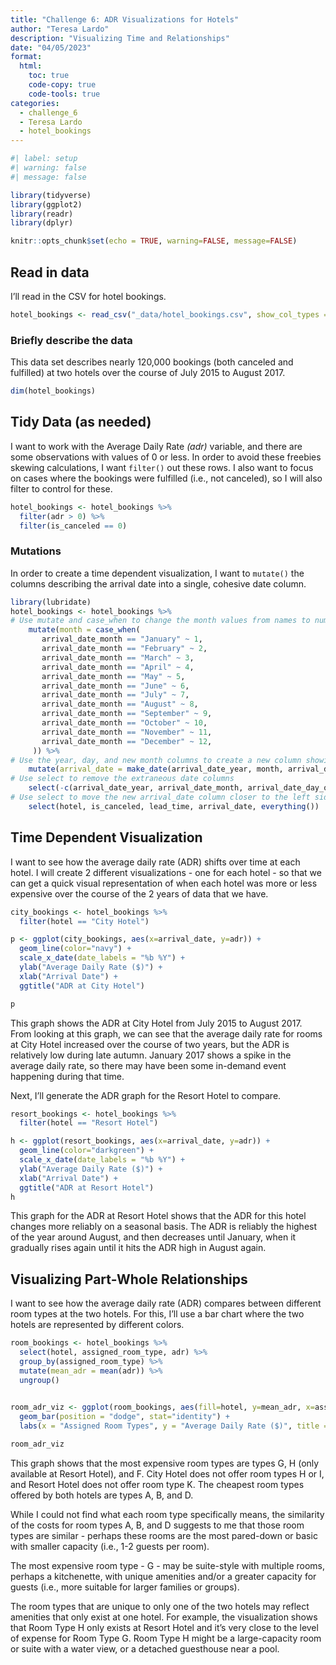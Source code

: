 ```yaml
---
title: "Challenge 6: ADR Visualizations for Hotels"
author: "Teresa Lardo"
description: "Visualizing Time and Relationships"
date: "04/05/2023"
format:
  html:
    toc: true
    code-copy: true
    code-tools: true
categories:
  - challenge_6
  - Teresa Lardo
  - hotel_bookings
---
```


```r
#| label: setup
#| warning: false
#| message: false

library(tidyverse)
library(ggplot2)
library(readr)
library(dplyr)

knitr::opts_chunk$set(echo = TRUE, warning=FALSE, message=FALSE)
```


## Read in data

I'll read in the CSV for hotel bookings. 

```r
hotel_bookings <- read_csv("_data/hotel_bookings.csv", show_col_types = FALSE)
```

### Briefly describe the data

This data set describes nearly 120,000 bookings (both canceled and fulfilled) at two hotels over the course of July 2015 to August 2017. 

```r
dim(hotel_bookings)
```


## Tidy Data (as needed)

I want to work with the Average Daily Rate *(adr)* variable, and there are some observations with values of 0 or less. In order to avoid these freebies skewing calculations, I want `filter()` out these rows. I also want to focus on cases where the bookings were fulfilled (i.e., not canceled), so I will also filter to control for these. 

```r
hotel_bookings <- hotel_bookings %>%
  filter(adr > 0) %>%
  filter(is_canceled == 0)
```


### Mutations

In order to create a time dependent visualization, I want to `mutate()` the columns describing the arrival date into a single, cohesive date column.

```r
library(lubridate)
hotel_bookings <- hotel_bookings %>%
# Use mutate and case_when to change the month values from names to numbers  
    mutate(month = case_when(
       arrival_date_month == "January" ~ 1,
       arrival_date_month == "February" ~ 2,
       arrival_date_month == "March" ~ 3,
       arrival_date_month == "April" ~ 4,
       arrival_date_month == "May" ~ 5,
       arrival_date_month == "June" ~ 6,
       arrival_date_month == "July" ~ 7,
       arrival_date_month == "August" ~ 8,
       arrival_date_month == "September" ~ 9,
       arrival_date_month == "October" ~ 10,
       arrival_date_month == "November" ~ 11,
       arrival_date_month == "December" ~ 12,
     )) %>%
# Use the year, day, and new month columns to create a new column showing the entire arrival date
    mutate(arrival_date = make_date(arrival_date_year, month, arrival_date_day_of_month)) %>%
# Use select to remove the extraneous date columns
    select(-c(arrival_date_year, arrival_date_month, arrival_date_day_of_month, month, arrival_date_week_number)) %>%
# Use select to move the new arrival_date column closer to the left side of the data set
    select(hotel, is_canceled, lead_time, arrival_date, everything())

```


## Time Dependent Visualization

I want to see how the average daily rate (ADR) shifts over time at each hotel. I will create 2 different visualizations - one for each hotel - so that we can get a quick visual representation of when each hotel was more or less expensive over the course of the 2 years of data that we have. 

```r
city_bookings <- hotel_bookings %>%
  filter(hotel == "City Hotel")

p <- ggplot(city_bookings, aes(x=arrival_date, y=adr)) +
  geom_line(color="navy") + 
  scale_x_date(date_labels = "%b %Y") +
  ylab("Average Daily Rate ($)") +
  xlab("Arrival Date") +
  ggtitle("ADR at City Hotel")

p
```

This graph shows the ADR at City Hotel from July 2015 to August 2017. From looking at this graph, we can see that the average daily rate for rooms at City Hotel increased over the course of two years, but the ADR is relatively low during late autumn. January 2017 shows a spike in the average daily rate, so there may have been some in-demand event happening during that time. 

Next, I'll generate the ADR graph for the Resort Hotel to compare. 

```r
resort_bookings <- hotel_bookings %>%
  filter(hotel == "Resort Hotel")

h <- ggplot(resort_bookings, aes(x=arrival_date, y=adr)) +
  geom_line(color="darkgreen") + 
  scale_x_date(date_labels = "%b %Y") +
  ylab("Average Daily Rate ($)") +
  xlab("Arrival Date") +
  ggtitle("ADR at Resort Hotel")
h
```

This graph for the ADR at Resort Hotel shows that the ADR for this hotel changes more reliably on a seasonal basis. The ADR is reliably the highest of the year around August, and then decreases until January, when it gradually rises again until it hits the ADR high in August again. 


## Visualizing Part-Whole Relationships

I want to see how the average daily rate (ADR) compares between different room types at the two hotels. For this, I'll use a bar chart where the two hotels are represented by different colors. 

```r
room_bookings <- hotel_bookings %>%
  select(hotel, assigned_room_type, adr) %>%
  group_by(assigned_room_type) %>%
  mutate(mean_adr = mean(adr)) %>%
  ungroup()
  

room_adr_viz <- ggplot(room_bookings, aes(fill=hotel, y=mean_adr, x=assigned_room_type)) +
  geom_bar(position = "dodge", stat="identity") +
  labs(x = "Assigned Room Types", y = "Average Daily Rate ($)", title = "Ave Daily Rates by Room Type")
```

```r
room_adr_viz
```

This graph shows that the most expensive room types are types G, H (only available at Resort Hotel), and F. City Hotel does not offer room types H or I, and Resort Hotel does not offer room type K. The cheapest room types offered by both hotels are types A, B, and D. 

While I could not find what each room type specifically means, the similarity of the costs for room types A, B, and D suggests to me that those room types are similar - perhaps these rooms are the most pared-down or basic with smaller capacity (i.e., 1-2 guests per room). 

The most expensive room type - G - may be suite-style with multiple rooms, perhaps a kitchenette, with unique amenities and/or a greater capacity for guests (i.e., more suitable for larger families or groups). 

The room types that are unique to only one of the two hotels may reflect amenities that only exist at one hotel. For example, the visualization shows that Room Type H only exists at Resort Hotel and it's very close to the level of expense for Room Type G. Room Type H might be a large-capacity room or suite with a water view, or a detached guesthouse near a pool. 